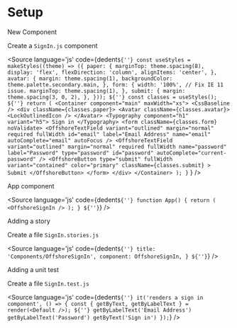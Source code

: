

<Meta title="Setup/Component" />

<style>{`
  .subheading {
    --mediumdark: '#999999';
    font-weight: 900;
    font-size: 13px;
    color: #999;
    {/* letter-spacing: 6px; */}
    line-height: 24px;
    text-transform: uppercase;
    margin-bottom: 12px;
    margin-top: 40px;
  }

  .tip {
    display: inline-block;
    border-radius: 1em;
    font-size: 11px;
    line-height: 12px;
    font-weight: 700;
    background: #E7FDD8;
    color: #66BF3C;
    padding: 4px 12px;
    margin-right: 10px;
    vertical-align: top;
  }

  .tip-wrapper {
    font-size: 13px;
    line-height: 20px;
    margin-top: 40px;
    margin-bottom: 40px;
  }

  .tip-wrapper code {
    font-size: 12px;
    display: inline-block;
  }

  .code {
    display: flex;
    flex-direction: column;
  }

  .code code {
    margin: 1em 0;
  }
  
`}</style>

# Setup

<div className="subheading">New Component</div>

Create a <code>SignIn.js</code> component

<Source 
  language='js'
  code={dedent`
      ${''}
      const useStyles = makeStyles((theme) => ({
        paper: {
          marginTop: theme.spacing(8),
          display: 'flex',
          flexDirection: 'column',
          alignItems: 'center',
        },
        avatar: {
          margin: theme.spacing(1),
          backgroundColor: theme.palette.secondary.main,
        },
        form: {
          width: '100%', // Fix IE 11 issue.
          marginTop: theme.spacing(1),
        },
        submit: {
          margin: theme.spacing(3, 0, 2),
        },
      }));
      ${''}
        const classes = useStyles();
        ${''}
        return (
          <Container component="main" maxWidth="xs">
            <CssBaseline />
            <div className={classes.paper}>
              <Avatar className={classes.avatar}>
                <LockOutlinedIcon />
              </Avatar>
              <Typography component="h1" variant="h5">
                Sign in
              </Typography>
              <form className={classes.form} noValidate>
                <OffshoreTextField
                  variant="outlined"
                  margin="normal"
                  required
                  fullWidth
                  id="email"
                  label="Email Address"
                  name="email"
                  autoComplete="email"
                  autoFocus
                />
                <OffshoreTextField
                  variant="outlined"
                  margin="normal"
                  required
                  fullWidth
                  name="password"
                  label="Password"
                  type="password"
                  id="password"
                  autoComplete="current-password"
                />
                <OffshoreButton
                  type="submit"
                  fullWidth
                  variant="contained"
                  color="primary"
                  className={classes.submit}
                >
                  Submit
                </OffshoreButton>
              </form>
            </div>
          </Container>
        );
      }
  `
  }
/>

<div className="subheading">App component</div>

<Source 
  language='js'
  code={dedent`
    ${''}
    function App() {
      return (
        <OffshoreSignIn />
      );
    }
    ${''}
  `}
/>

<div className="subheading">Adding a story</div>

Create a file <code>SignIn.stories.js</code>

<Source 
  language='js'
  code={dedent`
    ${''}
        title: 'Components/OffshoreSignIn',
        component: OffshoreSignIn,
    }
    ${''}
  `}
/>

<div className="subheading">Adding a unit test</div>

Create a file <code>SignIn.test.js</code>

<Source 
  language='js'
  code={dedent`
    ${''}
    it('renders a sign in component', () => {
        const { getByText, getByLabelText } = render(<Default />);
        ${''}
        getByLabelText('Email Address')
        getByLabelText('Password')
        getByText('Sign in')
    });
  `}
/>


